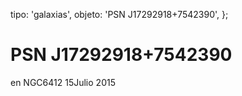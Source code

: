 
  tipo: 'galaxias',
  objeto: 'PSN J17292918+7542390',
};

# PSN J17292918+7542390

<Imagen
  src="registro/psn-j17292918-7542390_20150715_1_psn-j172929187542390_ngc6412_20150715_i88.jpg"
  fecha="20150715"
/>

 en NGC6412 15Julio 2015